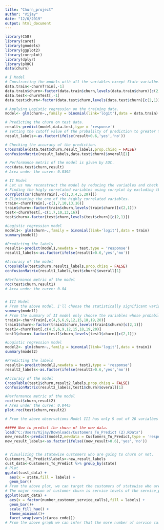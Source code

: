 ---
title: "Churn_project"
author: "Vijay"
date: "12/6/2019"
output: html_document
---
```{r}
library(C50)
library(caret)
library(gmodels)
library(ggplot2)
library(corrplot)
library(dplyr)
library(pROC)
data(churn)

# I Model
# Constructing the models with all the variables except State varialbe.
data.train<-churnTrain[,-1]
data.train$churn<-factor(data.train$churn,levels(data.train$churn)[c(2,1)])
data.test<-churnTest[,-1]
data.test$churn<-factor(data.test$churn,levels(data.test$churn)[c(2,1)])

# Applying Logistic regression on the training data.
model<- glm(churn~.,family = binomial(link='logit'),data = data.train)

# Predicting the churn on test data.
result<-predict(model,data.test,type = 'response')
# setting the cutoff value of the probalilty of prediction to greater that 60%
result_labels<-as.factor(ifelse(result>0.6,'yes','no'))

# Checking the accuracy of the prediction.
CrossTable(data.test$churn,result_labels,prop.chisq = FALSE)
confusionMatrix(result_labels,data.test$churn)$overall[1]

# Performance metric of the model is given by AUC.
roc(data.test$churn,result)
# Area under the curve: 0.8392

# II Model
# Let us now reconstruct the model by reducing the variables and check the accuracy of the prediction.  
# Finding the higly correlated variables using corrplot by excluding the categorical variables.
corrplot(cor(churnTrain[,-c(1,3,4,5,20)]))
# Eliminating the one of the highly correlated variables.
train<-churnTrain[,-c(1,7,10,13,16)]
train$churn<-factor(train$churn,levels(train$churn)[c(2,1)])
test<-churnTest[,-c(1,7,10,13,16)]
test$churn<-factor(test$churn,levels(test$churn)[c(2,1)])

#Logistic regression model
model1<- glm(churn~.,family = binomial(link='logit'),data = train)
summary(model1)

#Predicting the labels
result1<-predict(model1,newdata = test,type = 'response')
result1_labels<-as.factor(ifelse(result1>0.6,'yes','no'))

#Accuracy of the model
CrossTable(test$churn,result1_labels,prop.chisq = FALSE)
confusionMatrix(result1_labels,test$churn)$overall[1]

#Performance metric of the model
roc(test$churn,result1)
# Area under the curve: 0.84


# III Model
# From the above model, I'll choose the statistically significant varialbes to simplify my model futher.
summary(model1)
# From the summary of II model only choose the variables whose probability of not rejecting null hypothesis is very low i.e, Pr(>|z|)<0.05
train1<-churnTrain[,c(4,5,6,9,12,15,18,19,20)]
train1$churn<-factor(train1$churn,levels(train1$churn)[c(2,1)])
test1<-churnTest[,c(4,5,6,9,12,15,18,19,20)]
test1$churn<-factor(test1$churn,levels(test1$churn)[c(2,1)])

#Logistic regression model
model2<- glm(churn~.,family = binomial(link='logit'),data = train1)
summary(model2)

#Predicting the labels
result2<-predict(model2,newdata = test1,type = 'response')
result2_labels<-as.factor(ifelse(result2>0.6,'yes','no'))

#Accuracy of the model
CrossTable(test1$churn,result2_labels,prop.chisq = FALSE)
confusionMatrix(result2_labels,test1$churn)$overall[1]

#Performance metric of the model
roc(test$churn,result2)
# Area under the curve: 0.8445
plot.roc(test$churn,result2)

# From the above observations Model III has only 9 out of 20 varialbes with better AUC of 84.45% than other models. Hence it is desirable to choose the simplex model with best AUC.

##### Now to predict the churn of the new data.
load("C:/Users/Vijay/Downloads/Customers_To_Predict (2).RData")
new_result<-predict(model2,newdata = Customers_To_Predict,type = 'response')
new_result_labels<-as.factor(ifelse((new_result>0.6),'yes','no'))


# Visualizing the statewise customers who are going to churn or not.
Customers_To_Predict$labels<-new_result_labels
cust_data<-Customers_To_Predict %>% group_by(state)
# Plot
ggplot(cust_data) +
  aes(x = state,fill = labels) +
  geom_bar()
# From the above plot, we can target the customers of statewise who are going to churn so that management can try to retain them with appropriate plans. 
# The major reason of customer churn is service levels of the service_provider.
ggplot(cust_data) +
  aes(x = factor(number_customer_service_calls),fill = labels) +
  geom_bar()+
  scale_fill_hue() + 
  theme_minimal()+
  facet_wrap(vars(c(area_code)))
# From the above graph we can infer that the more number of service calls made the more likely a customer would churn 

```

